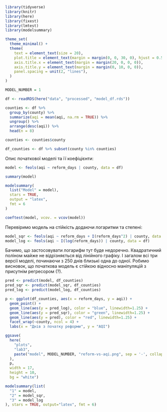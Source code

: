 ```r
library(tidyverse)
library(knitr)
library(here)
library(fixest)
library(lmtest)
library(modelsummary)

theme_set(
  theme_minimal() +
  theme(
    text = element_text(size = 20),
    plot.title = element_text(margin = margin(0, 0, 30, 0), hjust = 0.5),
    axis.title.x = element_text(margin = margin(20, 0, 0, 0)),
    axis.title.y = element_text(margin = margin(0, 10, 0, 0)),
    panel.spacing = unit(2, "lines"),
  )
)

MODEL_NUMBER = 1

df <- readRDS(here("data", "processed", "model_df.rds"))

counties <- df %>%
  group_by(county) %>%
  summarize(aqi = mean(aqi, na.rm = TRUE)) %>%
  ungroup() %>%
  arrange(desc(aqi)) %>%
  head(n = 8)

counties <- counties$county

df_counties <- df %>% subset(county %in% counties)
```

Опис початкової моделі та її коефіцієнти:

```r
model <- feols(aqi ~ reform_days | county, data = df)

summary(model)
```

```r
modelsummary(
  list("Model" = model),
  stars = TRUE,
  output = "latex",
  fmt = 6
)
```

```r
coeftest(model, vcov. = vcov(model))
```

Перевіримо модель на стійкість додаючи логаритми та степені:

```r
model_sqr <- feols(aqi ~ reform_days + I(reform_days^2) | county, data = df)
model_log <- feols(aqi ~ I(log(reform_days)) | county, data = df)
```

Бачимо, що застосовувати логарифм тут буде недоречно. Квадратичний поліном майже не відрізняється від лінійного графіку. І загалом всі три версії моделі, починаючи з 250 днів близькі одна до одної. Робимо висновок, що початкова модель є стійкою відносно маніпуляцій з присутнім регресором (?).

```r
pred <- predict(model, df_counties)
pred_sqr <- predict(model_sqr, df_counties)
pred_log <- predict(model_log, df_counties)

p <- ggplot(df_counties, aes(x = reform_days, y = aqi)) +
  geom_point() +
  geom_line(aes(y = pred_log), color = "blue", linewidth=1.25) +
  geom_line(aes(y = pred_sqr), color = "green", linewidth=1.25) +
  geom_line(aes(y = pred), color = "red", linewidth=1.25) +
  facet_wrap(~county, ncol = 4) +
  labs(x = "Днів з початку реформи", y = "AQI")

ggsave(
  here(
    "plots",
    "lab3",
    paste("model", MODEL_NUMBER, "reform-vs-aqi.png", sep = '-', collapse = '')
  ),
  p,
  width = 17,
  height = 10,
  bg = "white")
```

```r
modelsummary(list(
  "1" = model,
  "2" = model_sqr,
  "3" = model_log
), stars = TRUE, output="latex", fmt = 6)
```
